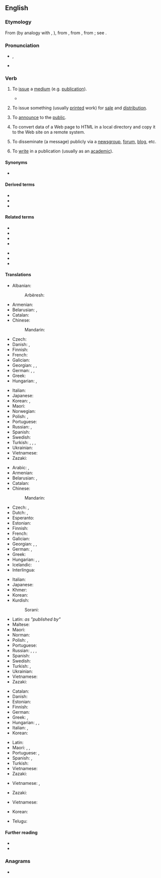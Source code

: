 ==English==
{{wikipedia}}

===Etymology===
From {{inh|en|enm|publicen}} (by analogy with {{m|en|banish}}, {{m|en|finish}}), from {{der|en|fro|publier}}, from {{der|en|la|publicare||to make public, show or tell to the people, make known, declare, also (and earlier) confiscate for public use}}, from {{m|la|publicus||pertaining to the people, public}}; see {{m|en|public}}.

===Pronunciation===
* {{enPR|pŭb'lĭsh}}, {{IPA|/ˈpʌblɪʃ/|lang=en}}
* {{audio|En-us-publish.ogg|Audio (US)|lang=en}}

===Verb===
{{en-verb|es}}

# {{lb|en|intransitive}} To [[issue]] a [[medium]] (e.g. [[publication]]).
#* {{quote-magazine|date=2013-08-16|author=[http://www.theguardian.com/profile/david-larousserie David Larousserie]
|volume=189|issue=10|page=35|magazine={{w|The Guardian Weekly}}
|title=[http://www.theguardian.com/science/2013/aug/13/laser-megajoule-france-power Super-lasers blaze knowledge frontier]
|passage=In an article '''published''' in 2008 [G&eacute;rard] Mourou proposed an alternative means of achieving atomic fusion. He now believes that fibre lasers could be used to transmute elements, as a way of disposing of highly radioactive waste from nuclear power stations.}}
# {{lb|en|transitive}} To issue something (usually [[print]]ed work) for [[sale]] and [[distribution]].
# {{lb|en|transitive}} To [[announce]] to the [[public]].
# {{lb|en|Internet|intransitive}} To convert data of a Web page to HTML in a local directory and copy it to the Web site on a remote system.
# {{lb|en|Internet|transitive}} To disseminate (a message) publicly via a [[newsgroup]], [[forum]], [[blog]], etc.
# {{lb|en|intransitive}} To [[write]] in a publication (usually as an [[academic]]).

====Synonyms====
* {{sense|to disseminate publicly via a newsgroup, forum, blog, etc.}} {{l|en|post}}

====Derived terms====
* {{l|en|publishable}}
* {{l|en|publisher}}
* {{l|en|unpublished}}

====Related terms====
{{rel-top}}
* {{l|en|public}}
* {{l|en|publican}}
* {{l|en|publication}}
* {{l|en|publicist}}
{{rel-mid}}
* {{l|en|publicize}}
* {{l|en|publicity}}
* {{l|en|republic}}
{{rel-bottom}}

====Translations====
{{trans-top|to issue a medium (e.g. publication)}}
* Albanian:
*: Arbëresh: {{t|sq|psalënj}}
* Armenian: {{t+|hy|հրատարակել|sc=Armn}}
* Belarusian: {{t|be|публікава́ць|impf|sc=Cyrl}}, {{t|be|апублікава́ць|pf|sc=Cyrl}}
* Catalan: {{t+|ca|publicar}}
* Chinese:
*: Mandarin: {{t+|cmn|出版|tr=chūbǎn|sc=Hani}}
* Czech: {{t+|cs|vydat}}
* Danish: {{t|da|publicere}}, {{t+|da|udgive}}
* Finnish: {{t+|fi|kustantaa}}
* French: {{t+|fr|publier}}
* Galician: {{t|gl|publicar}}
* Georgian: {{t|ka|გამოქვეყნება}}, {{t|ka|გამოშვება}}, {{t|ka|გამოცემა}}
* German: {{t+|de|herausgeben}}, {{t+|de|publizieren}}, {{t+|de|veröffentlichen}}
* Greek: {{t+|el|εκδίδω}}
* Hungarian: {{t+|hu|kiad}}, {{t+|hu|megjelentet}}
{{trans-mid}}
* Italian: {{t+|it|pubblicare}}
* Japanese: {{t+|ja|出版|tr=しゅっぱんする, shuppan suru|alt=出版する|sc=Jpan}}
* Korean: {{t+|ko|출판하다}}, {{t+|ko|펴내다}}
* Maori: {{t|mi|whakaputa}}
* Norwegian: {{t|no|publisere}}
* Polish: {{qualifier|a letter or article}} {{t+|pl|publikować|impf}}, {{t+|pl|opublikować|pf}}
* Portuguese: {{t+|pt|publicar}}
* Russian: {{t+|ru|публикова́ть|impf}}, {{t+|ru|опубликова́ть|pf}}
* Spanish: {{t+|es|publicar}}
* Swedish: {{t|sv|att publicera}}
* Turkish: {{t+|tr|basmak}}, {{t+|tr|çıkarmak}}, {{t+|tr|yayımlamak}}, {{t+|tr|yayınlamak}}
* Ukrainian: {{t|uk|публікува́ти|impf|sc=Cyrl}}
* Vietnamese: {{t+|vi|xuất bản}}
* Zazaki: {{t|zza|hesırnayen}}
{{trans-bottom}}

{{trans-top|to issue something (usually printed work) for sale and distribution}}
* Arabic: {{t|ar|نَشَرَ}}, {{t|ar|أَصْدَرَ}}
* Armenian: {{t+|hy|հրատարակել|sc=Armn}}
* Belarusian: {{t|be|выдаваць|impf|tr=vydavác'|sc=Cyrl}}, {{t|be|выдаць|pf|tr=vydác'|sc=Cyrl}}
* Catalan: {{t+|ca|publicar}}
* Chinese:
*: Mandarin: {{t+check|cmn|出版|tr=chūbǎn|sc=Hani}}
* Czech: {{t+|cs|publikovat}}, {{t+|cs|vydat}}
* Dutch: {{t+|nl|publiceren}}, {{t+|nl|uitgeven}}
* Esperanto: {{t|eo|publikigi}}
* Estonian: {{t|et|kirjastama}}
* Finnish: {{t+|fi|kustantaa}}
* French: {{t+|fr|publier}}
* Galician: {{t|gl|publicar}}
* Georgian: {{t|ka|გამოქვეყნება}}, {{t|ka|გამოშვება}}, {{t|ka|გამოცემა}}
* German: {{t+|de|herausgeben}}, {{t+|de|veröffentlichen}}
* Greek: {{t+|el|εκδίδω}}
* Hungarian: {{t+|hu|kiad}}, {{t+|hu|megjelentet}}, {{t+|hu|publikál}}
* Icelandic: {{t|is|gefa út}}
* Interlingua: {{t|ia|publicar}}
{{trans-mid}}
* Italian: {{t+|it|pubblicare}}
* Japanese: {{t+check|ja|出版|tr=しゅっぱんする, shuppan suru|alt=出版する|sc=Jpan}} <!-- was "[[出版]]する" - assumed inflected form or vocalised spelling; please verify if linking is acceptable. see [[User:Kephir/gadgets/xte#Translation_fixing]] -->
* Khmer: {{t+|km|បោះពុម្ព|tr=bɑh pum|sc=Khmr}}
* Korean: {{t+|ko|출판하다}}
* Kurdish:
*: Sorani: {{t|ku|چاپکردن}}
* Latin: ''as "published by"'' {{t|la|sumptibus}}
* Maltese: {{t|mt|ppubblika; tebagħ; ħareġ}}
* Maori: {{t|mi|whakaputa}}
* Norman: {{t|nrf|publier}}
* Polish: {{qualifier|book or magazine}} {{t+|pl|wydawać|impf}}, {{t+|pl|wydać|pf}}
* Portuguese: {{t+|pt|publicar}}
* Russian: {{t+|ru|публикова́ть|impf}}, {{t+|ru|опубликова́ть|pf}}, {{t+|ru|изда́ть|pf}}, {{t+|ru|издава́ть|pf}}
* Spanish: {{t+|es|publicar}}
* Swedish: {{t+|sv|offentliggöra}}
* Turkish: {{t+|tr|yayımlamak}}, {{t+|tr|yayınlamak}}
* Ukrainian: {{t|uk|видавати|impf|tr=vydaváty|sc=Cyrl}}
* Vietnamese: {{t+|vi|xuất bản}}
* Zazaki: {{t|zza|hesrayen}}
{{trans-bottom}}

{{trans-top|to announce to the public}}
* Catalan: {{t+|ca|publicar}}
* Danish: {{t+|da|offentliggøre}}
* Estonian: {{t|et|levitama}}
* Finnish: {{t+|fi|julkaista}}
* German: {{t+|de|veröffentlichen}}
* Greek: {{t+|el|δημοσιεύω}}, {{t+|el|ανακοινώνω}}
* Hungarian: {{t+|hu|közöl}}, {{t+|hu|közread}}, {{t+|hu|felfed}}
* Italian: {{t|it|rendere noto}}, {{t+|it|divulgare}}
* Korean: {{t|ko|공표하다}}
{{trans-mid}}
* Latin: {{t|la|condīcō}}
* Maori: {{t|mi|pānui}}, {{t|mi|pāho}}, {{t|mi|paki}}
* Portuguese: {{t+|pt|publicar}}, {{t+|pt|anunciar}}
* Spanish: {{t+|es|publicar}}, {{t+|es|divulgar}}
* Turkish: {{t+|tr|açıklamak}}
* Vietnamese: {{t+|vi|công bố}}
* Zazaki: {{t|zza|neşırnayen}}
{{trans-bottom}}

{{trans-top|(Internet) to convert data of a Web page to HTML}}
* Vietnamese: {{t+|vi|đăng}}, {{t+|vi|xuất bản}}
{{trans-mid}}
* Zazaki: {{t|zza|sınasnayen}}
{{trans-bottom}}

{{trans-top|(Internet) to disseminate publicly via a newsgroup, forum, blog, etc.}}
* Vietnamese: {{t+|vi|đăng}}
{{trans-mid}}
{{trans-bottom}}

{{checktrans-top}}
* Korean: {{t+check|ko|출판하다|sc=Kore}}
{{trans-mid}}
* Telugu: {{t+check|te|ప్రచురించు|tr=prachurimchu|sc=Telu}}
{{trans-bottom}}

====Further reading====
* {{R:Webster 1913}}
* {{R:Century 1911}}

===Anagrams===
* {{anagrams|en|bushlip}}